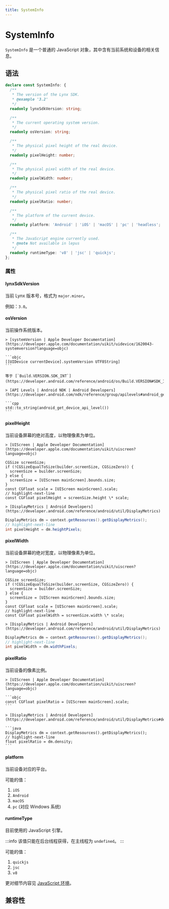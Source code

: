 ```yaml
---
title: SystemInfo
---
```



# SystemInfo

`SystemInfo` 是一个普通的 JavaScript 对象，其中含有当前系统和设备的相关信息。

## 语法

```ts
declare const SystemInfo: {
  /**
   * The version of the Lynx SDK.
   * @example '3.2'
   */
  readonly lynxSdkVersion: string;

  /**
   * The current operating system version.
   */
  readonly osVersion: string;

  /**
   * The physical pixel height of the real device.
   */
  readonly pixelHeight: number;

  /**
   * The physical pixel width of the real device.
   */
  readonly pixelWidth: number;

  /**
   * The physical pixel ratio of the real device.
   */
  readonly pixelRatio: number;

  /**
   * The platform of the current device.
   */
  readonly platform: 'Android' | 'iOS' | 'macOS' | 'pc' | 'headless';

  /**
   * The JavaScript engine currently used.
   * @note Not available in lepus
   */
  readonly runtimeType: 'v8' | 'jsc' | 'quickjs';
};
```

### 属性

#### lynxSdkVersion

当前 Lynx 版本号，格式为 `major.minor`。

例如：`3.0`。

#### osVersion

当前操作系统版本。

<Tabs groupId="os">
  <Tab value="ios" label="iOS" default>

    > [systemVersion | Apple Developer Documentation](https://developer.apple.com/documentation/uikit/uidevice/1620043-systemversion?language=objc)

    ```objc
    [[UIDevice currentDevice].systemVersion UTF8String]
    ```

  </Tab>
  <Tab value="android" label="Android">

    等于 [`Build.VERSION.SDK_INT`](https://developer.android.com/reference/android/os/Build.VERSION#SDK_INT)。

    > [API Levels | Android NDK | Android Developers](https://developer.android.com/ndk/reference/group/apilevels#android_get_device_api_level)

    ```cpp
    std::to_string(android_get_device_api_level())
    ```

  </Tab>
</Tabs>

#### pixelHeight

当前设备屏幕的绝对高度，以物理像素为单位。

<Tabs groupId="os">
  <Tab value="ios" label="iOS" default>

    > [UIScreen | Apple Developer Documentation](https://developer.apple.com/documentation/uikit/uiscreen?language=objc)

```objc
CGSize screenSize;
if (!CGSizeEqualToSize(builder.screenSize, CGSizeZero)) {
  screenSize = builder.screenSize;
} else {
  screenSize = [UIScreen mainScreen].bounds.size;
}
const CGFloat scale = [UIScreen mainScreen].scale;
// highlight-next-line
const CGFloat pixelHeight = screenSize.height \* scale;
```

  </Tab>
  <Tab value="android" label="Android">

    > [DisplayMetrics | Android Developers](https://developer.android.com/reference/android/util/DisplayMetrics)

```java
DisplayMetrics dm = context.getResources().getDisplayMetrics();
// highlight-next-line
int pixelHeight = dm.heightPixels;
```

  </Tab>
</Tabs>

#### pixelWidth

当前设备屏幕的绝对宽度，以物理像素为单位。

<Tabs groupId="os">
  <Tab value="ios" label="iOS" default>

    > [UIScreen | Apple Developer Documentation](https://developer.apple.com/documentation/uikit/uiscreen?language=objc)

```objc
CGSize screenSize;
if (!CGSizeEqualToSize(builder.screenSize, CGSizeZero)) {
  screenSize = builder.screenSize;
} else {
  screenSize = [UIScreen mainScreen].bounds.size;
}
const CGFloat scale = [UIScreen mainScreen].scale;
// highlight-next-line
const CGFloat pixelWidth = screenSize.width \* scale;

```

  </Tab>
  <Tab value="android" label="Android">

    > [DisplayMetrics | Android Developers](https://developer.android.com/reference/android/util/DisplayMetrics)

```java
DisplayMetrics dm = context.getResources().getDisplayMetrics();
// highlight-next-line
int pixelWidth = dm.widthPixels;
```

  </Tab>
</Tabs>

#### pixelRatio

当前设备的像素比例。

<Tabs groupId="os">
  <Tab value="ios" label="iOS" default>

    > [UIScreen | Apple Developer Documentation](https://developer.apple.com/documentation/uikit/uiscreen?language=objc)

    ```objc
    const CGFloat pixelRatio = [UIScreen mainScreen].scale;
    ```

  </Tab>
  <Tab value="android" label="Android">

    > [DisplayMetrics | Android Developers](https://developer.android.com/reference/android/util/DisplayMetrics#density)

    ```java
    DisplayMetrics dm = context.getResources().getDisplayMetrics();
    // highlight-next-line
    float pixelRatio = dm.density;
    ```

  </Tab>
</Tabs>

#### platform

当前设备对应的平台。

可能的值：

1. `iOS`
1. `Android`
1. `macOS`
1. `pc` (对应 Windows 系统)

#### runtimeType

目前使用的 JavaScript 引擎。

:::info
该值只能在后台线程获得，在主线程为 `undefined`。
:::

可能的值：

1. `quickjs`
1. `jsc`
1. `v8`

更对细节内容见 [JavaScript 环境](guide/scripting-runtime/index)。

## 兼容性


<LegacyCompatTable metadata="lynx-api/global/SystemInfo" />
